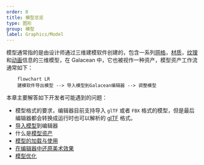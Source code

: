 ```yaml
---
order: 0
title: 模型总览
type: 图形
group: 模型
label: Graphics/Model
---
```


模型通常指的是由设计师通过三维建模软件创建的，包含一系列[网格](/docs/graphics/mesh/mesh/)，[材质](/docs/graphics/material/material/)，[纹理](/docs/graphics/texture/texture/)和[动画](/docs/animation/overview/)信息的三维模型，在 Galacean 中，它也被视作一种资产，模型资产工作流通常如下：

```mermaid
	flowchart LR
	建模软件导出模型 --> 导入模型到Galacean编辑器 --> 调整模型
```

本章主要解答如下开发者可能遇到的问题：

- 模型格式的要求，编辑器目前支持导入 `glTF` 或者 `FBX` 格式的模型，但是最后编辑器都会转换成运行时也可以解析的 [glTF](/docs/graphics/model/glTF/) 格式。
- [导入模型](/docs/graphics/model/importGlTF/)到编辑器
- 什么是[模型资产](/docs/graphics/model/assets/)
- [模型的加载与使用](/docs/graphics/model/use/)
- [在编辑器中还原美术效果](/docs/graphics/model/restoration/)
- [模型优化](/docs/graphics/model/opt/)
